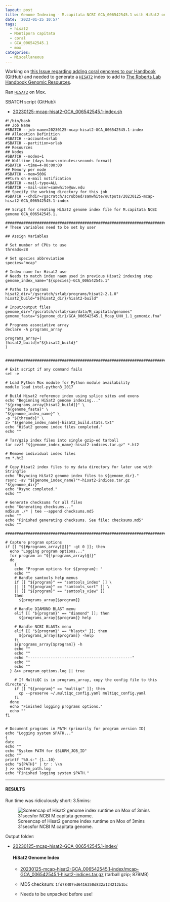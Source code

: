 ```yaml
---
layout: post
title: Genome Indexing - M.capitata NCBI GCA_006542545.1 with HiSat2 on Mox
date: '2023-01-25 10:57'
tags: 
  - hisat2
  - Montipora capitata
  - coral
  - GCA_006542545.1
  - mox
categories: 
  - Miscellaneous
---
```

Working on [this Issue regarding adding coral genomes to our Handbook](https://github.com/RobertsLab/resources/issues/1571) (GitHub) and needed to generate a [`HISAT2`](https://daehwankimlab.github.io/hisat2/) index to add to [The Roberts Lab Handbook Genomic Resources](https://robertslab.github.io/resources/Genomic-Resources/).

Ran [`HISAT2`](https://daehwankimlab.github.io/hisat2/) on Mox.

SBATCH script (GitHub):

- [20230125-mcap-hisat2-GCA_006542545.1-index.sh](https://github.com/RobertsLab/sams-notebook/blob/master/sbatch_scripts/20230125-mcap-hisat2-GCA_006542545.1-index.sh)

```shell
#!/bin/bash
## Job Name
#SBATCH --job-name=20230125-mcap-hisat2-GCA_006542545.1-index
## Allocation Definition
#SBATCH --account=srlab
#SBATCH --partition=srlab
## Resources
## Nodes
#SBATCH --nodes=1
## Walltime (days-hours:minutes:seconds format)
#SBATCH --time=4-00:00:00
## Memory per node
#SBATCH --mem=500G
##turn on e-mail notification
#SBATCH --mail-type=ALL
#SBATCH --mail-user=samwhite@uw.edu
## Specify the working directory for this job
#SBATCH --chdir=/gscratch/scrubbed/samwhite/outputs/20230125-mcap-hisat2-GCA_006542545.1-index

## Script for creating HiSat2 genome index file for M.capitata NCBI genome GCA_006542545.1.

###################################################################################
# These variables need to be set by user

## Assign Variables

# Set number of CPUs to use
threads=28

# Set species abbreviation
species="mcap"

# Index name for Hisat2 use
# Needs to match index naem used in previous Hisat2 indexing step
genome_index_name="${species}-GCA_006542545.1"

# Paths to programs
hisat2_dir="/gscratch/srlab/programs/hisat2-2.1.0"
hisat2_build="${hisat2_dir}/hisat2-build"

# Input/output files
genome_dir="/gscratch/srlab/sam/data/M_capitata/genomes"
genome_fasta="${genome_dir}/GCA_006542545.1_Mcap_UHH_1.1_genomic.fna"

# Programs associative array
declare -A programs_array

programs_array=(
[hisat2_build]="${hisat2_build}"
)


###################################################################################################

# Exit script if any command fails
set -e

# Load Python Mox module for Python module availability
module load intel-python3_2017

# Build Hisat2 reference index using splice sites and exons
echo "Beginning HiSat2 genome indexing..."
"${programs_array[hisat2_build]}" \
"${genome_fasta}" \
"${genome_index_name}" \
-p "${threads}" \
2> "${genome_index_name}-hisat2_build.stats.txt"
echo "HiSat2 genome index files completed."
echo ""

# Tar/gzip index files into single gzip-ed tarball
tar cvzf "${genome_index_name}-hisat2-indices.tar.gz" *.ht2

# Remove individual index files
rm *.ht2

# Copy Hisat2 index files to my data directory for later use with StringTie
echo "Rsyncing HiSat2 genome index files to ${genome_dir}."
rsync -av "${genome_index_name}"*-hisat2-indices.tar.gz "${genome_dir}"
echo "Rsync completed."
echo ""

# Generate checksums for all files
echo "Generating checksums..."
md5sum ./* | tee --append checksums.md5
echo ""
echo "Finished generating checksums. See file: checksums.md5"
echo ""

#######################################################################################################

# Capture program options
if [[ "${#programs_array[@]}" -gt 0 ]]; then
  echo "Logging program options..."
  for program in "${!programs_array[@]}"
  do
    {
    echo "Program options for ${program}: "
    echo ""
    # Handle samtools help menus
    if [[ "${program}" == "samtools_index" ]] \
    || [[ "${program}" == "samtools_sort" ]] \
    || [[ "${program}" == "samtools_view" ]]
    then
      ${programs_array[$program]}

    # Handle DIAMOND BLAST menu
    elif [[ "${program}" == "diamond" ]]; then
      ${programs_array[$program]} help

    # Handle NCBI BLASTx menu
    elif [[ "${program}" == "blastx" ]]; then
      ${programs_array[$program]} -help
    fi
    ${programs_array[$program]} -h
    echo ""
    echo ""
    echo "----------------------------------------------"
    echo ""
    echo ""
  } &>> program_options.log || true

    # If MultiQC is in programs_array, copy the config file to this directory.
    if [[ "${program}" == "multiqc" ]]; then
      cp --preserve ~/.multiqc_config.yaml multiqc_config.yaml
    fi
  done
  echo "Finished logging programs options."
  echo ""
fi


# Document programs in PATH (primarily for program version ID)
echo "Logging system $PATH..."
{
date
echo ""
echo "System PATH for $SLURM_JOB_ID"
echo ""
printf "%0.s-" {1..10}
echo "${PATH}" | tr : \\n
} >> system_path.log
echo "Finished logging system $PATH."
```


---

#### RESULTS

Run time was ridiculously short: 3.5mins:

![Screencap of Hisat2 genome index runtime on Mox of 3mins 31secsfor NCBI M.capitata genome.](https://github.com/RobertsLab/sams-notebook/blob/master/images/screencaps/20230125-mcap-hisat2-GCA_006542545.1-index_runtime.png?raw=true)

Output folder:

- [20230125-mcap-hisat2-GCA_006542545.1-index/](https://gannet.fish.washington.edu/Atumefaciens/20230125-mcap-hisat2-GCA_006542545.1-index/)

  #### HiSat2 Genome Index

    - [20230125-mcap-hisat2-GCA_006542545.1-index/mcap-GCA_006542545.1-hisat2-indices.tar.gz](https://gannet.fish.washington.edu/Atumefaciens/20230125-mcap-hisat2-GCA_006542545.1-index/mcap-GCA_006542545.1-hisat2-indices.tar.gz) (tarball gzip; 879MB)

    - MD5 checksum: `1fd78407ed6416350d832a124212b1bc`

    - Needs to be unpacked before use!